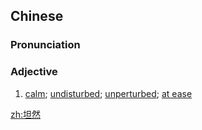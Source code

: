 ==Chinese==
{{zh-forms}}

===Pronunciation===
{{zh-pron
|m=tǎnrán
|c=taan2 jin4
|mn=qz,tp,xm:thán-liân/kh,zz:thán-jiân
|cat=a
}}

===Adjective===
{{zh-adj}}

# [[calm]]; [[undisturbed]]; [[unperturbed]]; [[at ease]]

[[zh:坦然]]